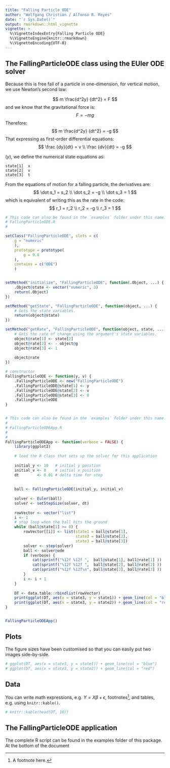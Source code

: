 ---
title: "Falling Particle ODE"
author: "Wolfgang Christian / Alfonso R. Reyes"
date: "`r Sys.Date()`"
output: rmarkdown::html_vignette
vignette: >
  %\VignetteIndexEntry{Falling Particle ODE}
  %\VignetteEngine{knitr::rmarkdown}
  %\VignetteEncoding{UTF-8}
---

## The FallingParticleODE class using the EUler ODE solver
Because this is free fall of a particle in one-dimension, for vertical motion, we use Newton's second law:

$$
m \frac{d^2y} {dt^2} = F
$$
and we know that the gravitational force is:
$$
F = -mg
$$
Therefore:
$$
m \frac{d^2y} {dt^2} = -g
$$
That expressing as first-order differential equations:
$$
\frac {dy}{dt} = v \\
\frac {dv}{dt} = -g
$$

($y$), we define the numerical state equations as:

    state[1]  x
    state[2]  v
    state[3]  t

From the equations of motion for a falling particle, the derivatives are:
$$
\dot s_1 = s_2 \\
\dot s_2 = -g  \\
\dot s_3 = 1
$$
which is equivalent of writing this as the rate in the code:
$$
r_1 = r_2 \\
r_2 = -g  \\
r_3 = 1
$$


```{r eval=FALSE}
# This code can also be found in the `examples` folder under this name:
# FallingParticleODE.R
#

setClass("FallingParticleODE", slots = c(
    g = "numeric"
    ),
    prototype = prototype(
        g = 9.8
    ),
    contains = c("ODE")
    )


setMethod("initialize", "FallingParticleODE", function(.Object, ...) {
    .Object@state <- vector("numeric", 3)
    return(.Object)
})

setMethod("getState", "FallingParticleODE", function(object, ...) {
    # Gets the state variables.
    return(object@state)
})

setMethod("getRate", "FallingParticleODE", function(object, state, ...) {
    # Gets the rate of change using the argument's state variables.
    object@rate[1] <- state[2]
    object@rate[2] <- - object@g
    object@rate[3] <- 1
    
    object@rate
})

# constructor
FallingParticleODE <- function(y, v) {
    .FallingParticleODE <- new("FallingParticleODE")
    .FallingParticleODE@state[1] <- y
    .FallingParticleODE@state[2] <- v
    .FallingParticleODE@state[3] <- 0
    .FallingParticleODE
}


# This code can also be found in the `examples` folder under this name:
# 
# FallingParticleODEApp.R
#
#
FallingParticleODEApp <- function(verbose = FALSE) {
    library(ggplot2)
    
    # load the R class that sets up the solver for this application
    
    initial_y <- 10   # initial y position
    initial_v <- 0    # initial x position
    dt        <- 0.01 # delta time for step
    
    
    ball <- FallingParticleODE(initial_y, initial_v)
    
    solver <- Euler(ball)
    solver <- setStepSize(solver, dt)
    
    rowVector <- vector("list")
    i <- 1
    # stop loop when the ball hits the ground
    while (ball@state[1] >= 0) {
        rowVector[[i]] <- list(state1 = ball@state[1], 
                               state2 = ball@state[2], 
                               state3 = ball@state[3])
        solver <- step(solver)
        ball <- solver@ode
        if (verbose) {
            cat(sprintf("%12f %12f ",  ball@state[1], ball@rate[1] ))
            cat(sprintf("%12f %12f ",  ball@state[2], ball@rate[2] ))
            cat(sprintf("%12f %12f\n", ball@state[3], ball@rate[3] ))
        }
        i <- i + 1
    }
    
    DT <- data.table::rbindlist(rowVector)
    print(ggplot(DT, aes(x = state3, y = state1)) + geom_line(col = "blue"))
    print(ggplot(DT, aes(x = state3, y = state2)) + geom_line(col = "red"))
}


FallingParticleODEApp()
```




## Plots

The figure sizes have been customised so that you can easily put two images side-by-side. 

```{r, fig.show='hold'}
# ggplot(DT, aes(x = state3, y = state1)) + geom_line(col = "blue")
# ggplot(DT, aes(x = state3, y = state2)) + geom_line(col = "red")
```


## Data

You can write math expressions, e.g. $Y = X\beta + \epsilon$, footnotes^[A footnote here.], and tables, e.g. using `knitr::kable()`.

```{r, echo=FALSE, results='asis'}
# knitr::kable(head(DT, 10))
```




## The FallingParticleODE application
The complete R script can be found in the examples folder of this package.
At the bottom of the document
